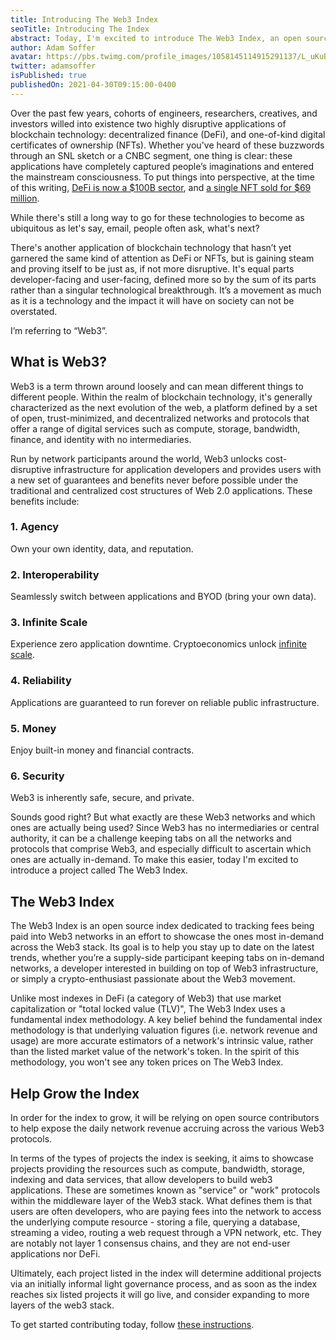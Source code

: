 ```yaml
---
title: Introducing The Web3 Index
seoTitle: Introducing The Index
abstract: Today, I'm excited to introduce The Web3 Index, an open source index that tracks fees being paid into Web3 protocols.
author: Adam Soffer
avatar: https://pbs.twimg.com/profile_images/1058145114915291137/L_uKuBpN_400x400.jpg
twitter: adamsoffer
isPublished: true
publishedOn: 2021-04-30T09:15:00-0400
---
```


Over the past few years, cohorts of engineers, researchers, creatives, and investors willed into existence two highly disruptive applications of blockchain technology: decentralized finance (DeFi), and one-of-kind digital certificates of ownership (NFTs). Whether you've heard of these buzzwords through an SNL sketch or a CNBC segment, one thing is clear: these applications have completely captured people’s imaginations and entered the mainstream consciousness. To put things into perspective, at the time of this writing, [DeFi is now a $100B sector](https://www.coindesk.com/defi-100-billion-dolla), and [a single NFT sold for $69 million](https://techcrunch.com/2021/03/11/beeples-69-million-nft-sale-marks-a-potentially-transformative-moment-for-the-art-world/).

While there's still a long way to go for these technologies to become as ubiquitous as let's say, email, people often ask, what's next?

There's another application of blockchain technology that hasn’t yet garnered the same kind of attention as DeFi or NFTs, but is gaining steam and proving itself to be just as, if not more disruptive. It's equal parts developer-facing and user-facing, defined more so by the sum of its parts rather than a singular technological breakthrough. It’s a movement as much as it is a technology and the impact it will have on society can not be overstated.

I’m referring to “Web3”.

## What is Web3?

Web3 is a term thrown around loosely and can mean different things to different people. Within the realm of blockchain technology, it's generally characterized as the next evolution of the web, a platform defined by a set of open, trust-minimized, and decentralized networks and protocols that offer a range of digital services such as compute, storage, bandwidth, finance, and identity with no intermediaries.

Run by network participants around the world, Web3 unlocks cost-disruptive infrastructure for application developers and provides users with a new set of guarantees and benefits never before possible under the traditional and centralized cost structures of Web 2.0 applications. These benefits include:

### 1. Agency

Own your own identity, data, and reputation.

### 2. Interoperability

Seamlessly switch between applications and BYOD (bring your own data).

### 3. Infinite Scale

Experience zero application downtime. Cryptoeconomics unlock [infinite scale](https://multicoin.capital/2020/02/06/infinite-scale/).

### 4. Reliability

Applications are guaranteed to run forever on reliable public infrastructure.

### 5. Money

Enjoy built-in money and financial contracts.

### 6. Security

Web3 is inherently safe, secure, and private.

Sounds good right? But what exactly are these Web3 networks and which ones are actually being used? Since Web3 has no intermediaries or central authority, it can be a challenge keeping tabs on all the networks and protocols that comprise Web3, and especially difficult to ascertain which ones are actually in-demand. To make this easier, today I'm excited to introduce a project called The Web3 Index.

## The Web3 Index

The Web3 Index is an open source index dedicated to tracking fees being paid into Web3 networks in an effort to showcase the ones most in-demand across the Web3 stack. Its goal is to help you stay up to date on the latest trends, whether you’re a supply-side participant keeping tabs on in-demand networks, a developer interested in building on top of Web3 infrastructure, or simply a crypto-enthusiast passionate about the Web3 movement.

Unlike most indexes in DeFi (a category of Web3) that use market capitalization or "total locked value (TLV)", The Web3 Index uses a fundamental index methodology. A key belief behind the fundamental index methodology is that underlying valuation figures (i.e. network revenue and usage) are more accurate estimators of a network's intrinsic value, rather than the listed market value of the network's token. In the spirit of this methodology, you won't see any token prices on The Web3 Index.

## Help Grow the Index

In order for the index to grow, it will be relying on open source contributors to help expose the daily network revenue accruing across the various Web3 protocols.

In terms of the types of projects the index is seeking, it aims to showcase projects providing the resources such as compute, bandwidth, storage, indexing and data services, that allow developers to build web3 applications. These are sometimes known as "service" or "work" protocols within the middleware layer of the Web3 stack. What defines them is that users are often developers, who are paying fees into the network to access the underlying compute resource - storing a file, querying a database, streaming a video, routing a web request through a VPN network, etc. They are notably not layer 1 consensus chains, and they are not end-user applications nor DeFi.

Ultimately, each project listed in the index will determine additional projects via an initially informal light governance process, and as soon as the index reaches six listed projects it will go live, and consider expanding to more layers of the web3 stack.

To get started contributing today, follow [these instructions](https://github.com/web3index/web3index-org/blob/main/README.md#providing-revenue-data-for-project-submission).
